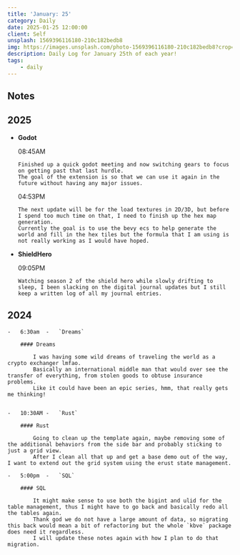 ```yaml
---
title: 'January: 25'
category: Daily
date: 2025-01-25 12:00:00
client: Self
unsplash: 1569396116180-210c182bedb8
img: https://images.unsplash.com/photo-1569396116180-210c182bedb8?crop=entropy&cs=srgb&fm=jpg&ixid=MnwzNjM5Nzd8MHwxfHJhbmRvbXx8fHx8fHx8fDE2ODE3NDg2ODY&ixlib=rb-4.0.3&q=85
description: Daily Log for January 25th of each year!
tags:
    - daily
---
```


## Notes

## 2025

-   **Godot**

    08:45AM

        Finished up a quick godot meeting and now switching gears to focus on getting past that last hurdle.
        The goal of the extension is so that we can use it again in the future without having any major issues.

    04:53PM

        The next update will be for the load textures in 2D/3D, but before I spend too much time on that, I need to finish up the hex map generation.
        Currently the goal is to use the bevy ecs to help generate the world and fill in the hex tiles but the formula that I am using is not really working as I would have hoped.

-   **ShieldHero**

    09:05PM

        Watching season 2 of the shield hero while slowly drifting to sleep, I been slacking on the digital journal updates but I still keep a written log of all my journal entries.

## 2024

    -   6:30am  -   `Dreams`

        #### Dreams
        
            I was having some wild dreams of traveling the world as a crypto exchanger lmfao.
            Basically an international middle man that would over see the transfer of everything, from stolen goods to obtuse insurance problems.
            Like it could have been an epic series, hmm, that really gets me thinking!


    -   10:30AM -   `Rust`

        #### Rust

            Going to clean up the template again, maybe removing some of the additional behaviors from the side bar and probably sticking to just a grid view.
            After I clean all that up and get a base demo out of the way, I want to extend out the grid system using the erust state management.
    
    -   5:00pm  -   `SQL`

        #### SQL

            It might make sense to use both the bigint and ulid for the table management, thus I might have to go back and basically redo all the tables again.
            Thank god we do not have a large amount of data, so migrating this back would mean a bit of refactoring but the whole `kbve` package does need it regardless.
            I will update these notes again with how I plan to do that migration.
